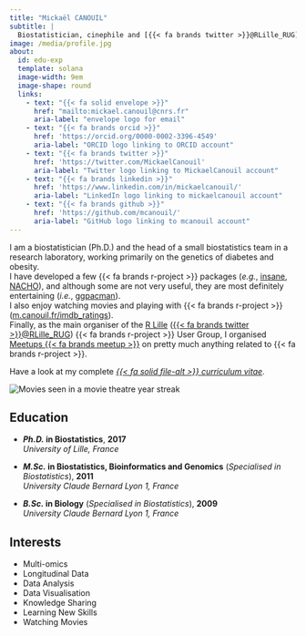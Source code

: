 ```yaml
---
title: "Mickaël CANOUIL"
subtitle: |
  Biostatistician, cinephile and [{{< fa brands twitter >}}@RLille_RUG](https://twitter.com/RLille_RUG) organiser.
image: /media/profile.jpg
about:
  id: edu-exp
  template: solana
  image-width: 9em
  image-shape: round
  links:
    - text: "{{< fa solid envelope >}}"
      href: "mailto:mickael.canouil@cnrs.fr"
      aria-label: "envelope logo for email"
    - text: "{{< fa brands orcid >}}"
      href: 'https://orcid.org/0000-0002-3396-4549'
      aria-label: "ORCID logo linking to ORCID account"
    - text: "{{< fa brands twitter >}}"
      href: 'https://twitter.com/MickaelCanouil'
      aria-label: "Twitter logo linking to MickaelCanouil account"
    - text: "{{< fa brands linkedin >}}"
      href: 'https://www.linkedin.com/in/mickaelcanouil/'
      aria-label: "LinkedIn logo linking to mickaelcanouil account"
    - text: "{{< fa brands github >}}"
      href: 'https://github.com/mcanouil/'
      aria-label: "GitHub logo linking to mcanouil account"
---
```


::: {#edu-exp}
:::

I am a biostatistician (Ph.D.) and the head of a small biostatistics team in a research laboratory, working primarily on the genetics of diabetes and obesity.  
I have developed a few {{< fa brands r-project >}}&nbsp;packages (_e.g._,&nbsp;[insane](https://cran.r-project.org/package=insane), [NACHO](https://cran.r-project.org/package=NACHO)), and although some are not very useful, they are most definitely entertaining (_i.e._,&nbsp;[ggpacman](https://cran.r-project.org/package=ggpacman)).  
I also enjoy watching movies and playing with {{< fa brands r-project >}} ([m.canouil.fr/imdb_ratings](https://m.canouil.fr/imdb_ratings/)).  
Finally, as the main organiser of the [R Lille](https://rlille.fr/) ([{{< fa brands twitter >}}@RLille_RUG](https://twitter.com/RLille_RUG)) {{< fa brands r-project >}} User Group, I organised [Meetups&nbsp;{{< fa brands meetup >}}](https://www.meetup.com/R-Lille/) on pretty much anything related to {{< fa brands r-project >}}.

Have a look at my complete [_{{< fa solid file-alt >}} curriculum vitae_](https://m.canouil.fr/curriculum-vitae/).

<img src="https://raw.githubusercontent.com/mcanouil/imdb-ratings/main/media/streak.svg" class="img-fluid" alt="Movies seen in a movie theatre year streak" />

:::: {.grid}

::: {.g-col-12 .g-col-md-8 style="text-align: left;"}
## Education

- **_Ph.D._ in Biostatistics**, **2017**  
  *University of Lille, France*

- **_M.Sc._ in Biostatistics, Bioinformatics and Genomics** (*Specialised in Biostatistics*), **2011**  
  *University Claude Bernard Lyon 1, France*

- **_B.Sc._ in Biology** (*Specialised in Biostatistics*), **2009**  
  *University Claude Bernard Lyon 1, France*
:::

::: {.g-col-12 .g-col-md-4 style="text-align: left;"}
## Interests

- Multi-omics
- Longitudinal Data
- Data Analysis
- Data Visualisation
- Knowledge Sharing
- Learning New Skills
- Watching Movies
:::

::::
